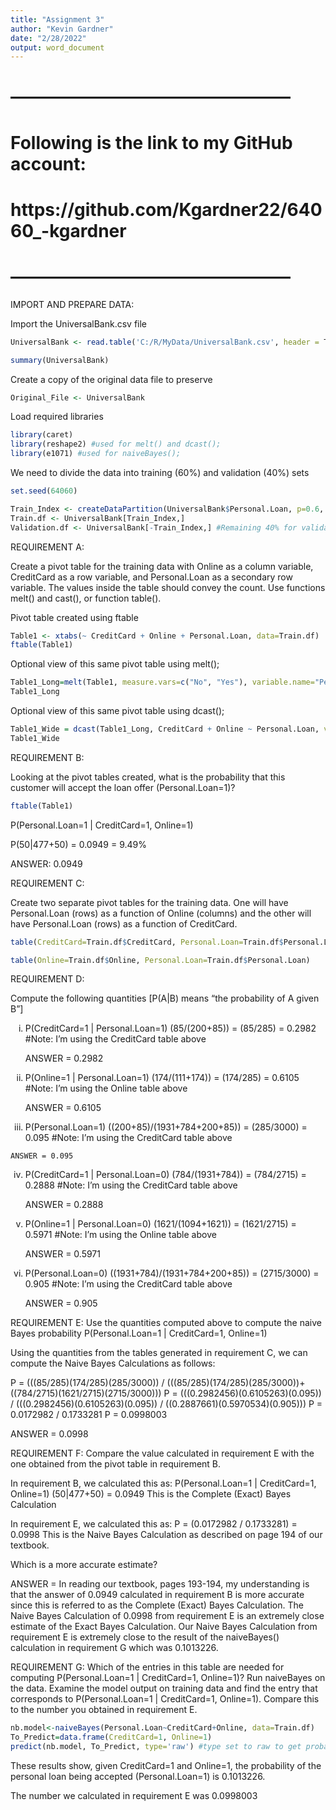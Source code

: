 ```yaml
---
title: "Assignment 3"
author: "Kevin Gardner"
date: "2/28/2022"
output: word_document
---
```


# ------------------------------------------------
# Following is the link to my GitHub account:
# https://github.com/Kgardner22/64060_-kgardner
# ------------------------------------------------

IMPORT AND PREPARE DATA:
  
Import the UniversalBank.csv file  

```r

UniversalBank <- read.table('C:/R/MyData/UniversalBank.csv', header = T, sep = ',') 

summary(UniversalBank)

```
Create a copy of the original data file to preserve

```r

Original_File <- UniversalBank

```

Load required libraries
```r

library(caret)
library(reshape2) #used for melt() and dcast();
library(e1071) #used for naiveBayes(); 

```



We need to divide the data into training (60%) and validation (40%) sets

```r

set.seed(64060)

Train_Index <- createDataPartition(UniversalBank$Personal.Loan, p=0.6, list = FALSE) #60% for train data
Train.df <- UniversalBank[Train_Index,]
Validation.df <- UniversalBank[-Train_Index,] #Remaining 40% for validation data

```



REQUIREMENT A:

Create a pivot table for the training data with Online as a column variable, CreditCard as a row variable, and Personal.Loan as a secondary row variable. The values inside the table should convey the count. Use functions melt() and cast(), or function table().


Pivot table created using ftable

```r

Table1 <- xtabs(~ CreditCard + Online + Personal.Loan, data=Train.df)
ftable(Table1) 

```

Optional view of this same pivot table using melt();

```r

Table1_Long=melt(Table1, measure.vars=c("No", "Yes"), variable.name="Personal.Loan", value.name = "value")
Table1_Long

```

Optional view of this same pivot table using dcast();

```r

Table1_Wide = dcast(Table1_Long, CreditCard + Online ~ Personal.Loan, value.var = "value" )
Table1_Wide

```
 
 
REQUIREMENT B:

Looking at the pivot tables created, what is the probability that this customer will accept the loan offer (Personal.Loan=1)?

```r
ftable(Table1)
```
P(Personal.Loan=1 | CreditCard=1, Online=1)

P(50|477+50) = 0.0949 = 9.49%

ANSWER: 0.0949


REQUIREMENT C:

Create two separate pivot tables for the training data. One will have Personal.Loan (rows) as a function of Online (columns) and the other will have Personal.Loan (rows) as a function of CreditCard.

```r

table(CreditCard=Train.df$CreditCard, Personal.Loan=Train.df$Personal.Loan)

```

```r

table(Online=Train.df$Online, Personal.Loan=Train.df$Personal.Loan)

```


REQUIREMENT D:

Compute the following quantities [P(A|B) means "the probability of A given B"]

i. P(CreditCard=1 | Personal.Loan=1)
    (85/(200+85)) = (85/285) = 0.2982  #Note: I'm using the CreditCard table above
    
    ANSWER = 0.2982

ii. P(Online=1 | Personal.Loan=1)
    (174/(111+174)) = (174/285) = 0.6105  #Note: I'm using the Online table above

    ANSWER = 0.6105
    
iii. P(Personal.Loan=1)
    ((200+85)/(1931+784+200+85)) = (285/3000) = 0.095  #Note: I'm using the CreditCard table above

    ANSWER = 0.095

iv. P(CreditCard=1 | Personal.Loan=0)
    (784/(1931+784)) = (784/2715) = 0.2888  #Note: I'm using the CreditCard table above

    ANSWER = 0.2888

v. P(Online=1 | Personal.Loan=0)
    (1621/(1094+1621)) = (1621/2715) = 0.5971  #Note: I'm using the Online table above
    
    ANSWER = 0.5971
    
vi. P(Personal.Loan=0)
    ((1931+784)/(1931+784+200+85)) = (2715/3000) = 0.905  #Note: I'm using the CreditCard table above
    
    ANSWER = 0.905


REQUIREMENT E:
Use the quantities computed above to compute the naive Bayes probability 
P(Personal.Loan=1 | CreditCard=1, Online=1)

  Using the quantities from the tables generated in requirement C, 
  we can compute the Naive Bayes Calculations as follows:
  
  P = (((85/285)(174/285)(285/3000)) / (((85/285)(174/285)(285/3000))+((784/2715)(1621/2715)(2715/3000)))
  P = (((0.2982456)(0.6105263)(0.095)) / (((0.2982456)(0.6105263)(0.095)) / ((0.2887661)(0.5970534)(0.905)))
  P = 0.0172982 / 0.1733281
  P = 0.0998003
  
  ANSWER = 0.0998


REQUIREMENT F:
Compare the value calculated in requirement E with the one obtained from the pivot table in requirement B. 

In requirement B, we calculated this as:
  P(Personal.Loan=1 | CreditCard=1, Online=1)
    (50|477+50) = 0.0949
    This is the Complete (Exact) Bayes Calculation

In requirement E, we calculated this as:
  P = (0.0172982 / 0.1733281) = 0.0998
    This is the Naive Bayes Calculation as described on page 194 of our textbook.

Which is a more accurate estimate?

  ANSWER = In reading our textbook, pages 193-194, my understanding is that the answer of 0.0949 calculated in  requirement B is more accurate since this is referred to as the Complete (Exact) Bayes Calculation. The Naive Bayes Calculation of 0.0998 from requirement E is an extremely close estimate of the Exact Bayes Calculation. Our Naive Bayes Calculation from requirement E is extremely close to the result of the naiveBayes() calculation in requirement G which was 0.1013226.


REQUIREMENT G:
Which of the entries in this table are needed for computing P(Personal.Loan=1 | CreditCard=1, Online=1)?
Run naiveBayes on the data. Examine the model output on training data and find the entry that corresponds to P(Personal.Loan=1 | CreditCard=1, Online=1). Compare this to the number you obtained in requirement E.

```r

nb.model<-naiveBayes(Personal.Loan~CreditCard+Online, data=Train.df)
To_Predict=data.frame(CreditCard=1, Online=1)
predict(nb.model, To_Predict, type='raw') #type set to raw to get probabilities;

```
These results show, given CreditCard=1 and Online=1, the probability of the personal loan being accepted (Personal.Loan=1) is 0.1013226.

The number we calculated in requirement E was 0.0998003







